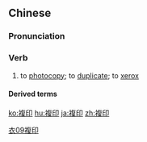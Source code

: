 {{also|复印}}
==Chinese==
{{zh-forms|s=复印}}

===Pronunciation===
{{zh-pron
|m=fùyìn
|c=fuk1 jan3
|mn=ho̍k-ìn
|cat=v
}}

===Verb===
{{zh-verb}}

# to [[photocopy]]; to [[duplicate]]; to [[xerox]]

====Derived terms====
{{zh-der|複印件}}

[[Category:Elementary Mandarin|衣09複印]]

[[ko:複印]]
[[hu:複印]]
[[ja:複印]]
[[zh:複印]]